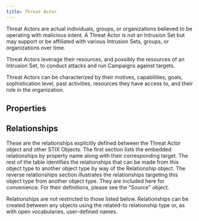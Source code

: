 ```yaml
---
title: Threat Actor
---
```


Threat Actors are actual individuals, groups, or organizations believed to be operating with malicious intent. A Threat Actor is not an Intrusion Set but may support or be affiliated with various Intrusion Sets, groups, or organizations over time.

Threat Actors leverage their resources, and possibly the resources of an Intrusion Set, to conduct attacks and run Campaigns against targets.

Threat Actors can be characterized by their motives, capabilities, goals, sophistication level, past activities, resources they have access to, and their role in the organization.

## Properties
<PropertiesOverview type='threat-actor' />
<PropertyDefinitions type='threat-actor' />

## Relationships
These are the relationships explicitly defined between the Threat Actor object and other STIX Objects. The first section lists the embedded relationships by property name along with their corresponding target. The rest of the table identifies the relationships that can be made from this object type to another object type by way of the Relationship object. The reverse relationships section illustrates the relationships targeting this object type from another object type. They are included here for convenience. For their definitions, please see the "Source" object.

Relationships are not restricted to those listed below. Relationships can be created between any objects using the related-to relationship type or, as with open vocabularies, user-defined names.

<Relationships type='threat-actor' />
